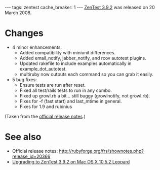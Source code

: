 ---
tags: zentest
cache_breaker: 1
---
[[ZenTest 3.9.2]] was released on 20 March 2008.

= Changes =

* 4 minor enhancements:
** Added compatibility with miniunit differences.
** Added email_notify, jabber_notify, and rcov autotest plugins.
** Updated rakefile to include examples automatically in example_dot_autotest.
** multiruby now outputs each command so you can grab it easily.
* 5 bug fixes:
** Ensure tests are run after reset.
** Fixed all test/rails tests to run in any combo.
** Fixed up growl.rb a bit... still buggy (growlnotify, not growl.rb).
** Fixes for -f (fast start) and last_mtime in general.
** Fixes for 1.9 and rubinius

(Taken from the [http://rubyforge.org/frs/shownotes.php?release_id=20366 official release notes].)

= See also =

* Official release notes: http://rubyforge.org/frs/shownotes.php?release_id=20366
* [[Upgrading to ZenTest 3.9.2 on Mac OS X 10.5.2 Leopard]]
